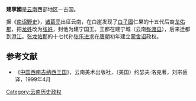 {{云南历史侧栏模板}}
'''建寧國'''是[[云南|云南]]西部地区一古国。

据《[[南诏野史|南诏野史]]》，[[诸葛亮|诸葛亮]]出征云南，在白崖发现了[[白子國|白子國]]仁果的十五代后裔[[龙佑那|龙佑那]]，把[[龙姓|龙姓]]改为[[张姓|张姓]]，封他为建宁国王。王都在建宁城（云南[[弥渡县|弥渡县]]），后来迁都到[[澄江|澄江]]。[[张龙佑那|张龙佑那]]的十七代孙[[张乐进求|张乐进求]]在[[唐朝|唐朝]]初年建立[[蒙舍诏|蒙舍诏]]政权。

==参考文献==
* 《[[中国西南古纳西王国|中国西南古纳西王国]]》，云南美术出版社，（美国）约瑟夫·洛克著，刘宗岳译，1999年4月

[[Category:云南历史政权|Category:云南历史政权]]